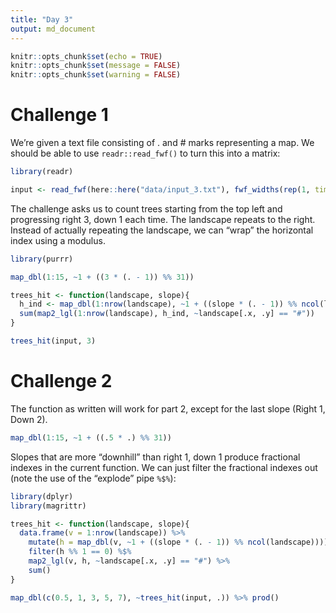 ```yaml
---
title: "Day 3"
output: md_document
---
```

```r
knitr::opts_chunk$set(echo = TRUE)
knitr::opts_chunk$set(message = FALSE)
knitr::opts_chunk$set(warning = FALSE)
```

# Challenge 1

We're given a text file consisting of . and # marks representing a map. We should be able to use `readr::read_fwf()` to turn this into a matrix:

```r
library(readr)

input <- read_fwf(here::here("data/input_3.txt"), fwf_widths(rep(1, times = 31)))
```

The challenge asks us to count trees starting from the top left and progressing right 3, down 1 each time. The landscape repeats to the right. Instead of actually repeating the landscape, we can "wrap" the horizontal index using a modulus.

```r
library(purrr)

map_dbl(1:15, ~1 + ((3 * (. - 1)) %% 31))
```

```r
trees_hit <- function(landscape, slope){
  h_ind <- map_dbl(1:nrow(landscape), ~1 + ((slope * (. - 1)) %% ncol(landscape)))
  sum(map2_lgl(1:nrow(landscape), h_ind, ~landscape[.x, .y] == "#"))
}

trees_hit(input, 3)
```

# Challenge 2

The function as written will work for part 2, except for the last slope (Right 1, Down 2).

```r
map_dbl(1:15, ~1 + ((.5 * .) %% 31))
```

Slopes that are more "downhill" than right 1, down 1 produce fractional indexes in the current function. We can just filter the fractional indexes out (note the use of the "explode" pipe `%$%`):

```r
library(dplyr)
library(magrittr)

trees_hit <- function(landscape, slope){
  data.frame(v = 1:nrow(landscape)) %>% 
    mutate(h = map_dbl(v, ~1 + ((slope * (. - 1)) %% ncol(landscape)))) %>%
    filter(h %% 1 == 0) %$%   
    map2_lgl(v, h, ~landscape[.x, .y] == "#") %>% 
    sum()
}

map_dbl(c(0.5, 1, 3, 5, 7), ~trees_hit(input, .)) %>% prod()
```
